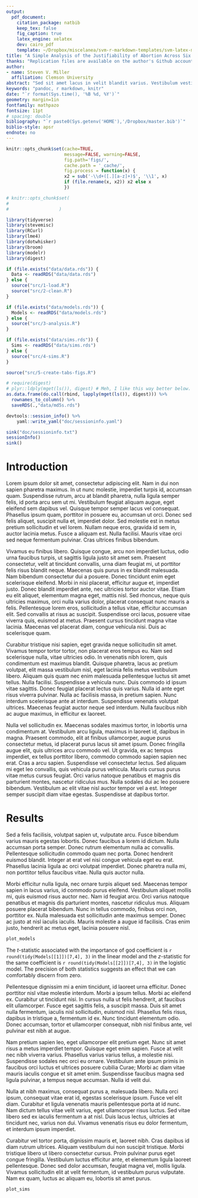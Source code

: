 ```yaml
---
output: 
  pdf_document:
    citation_package: natbib
    keep_tex: false
    fig_caption: true
    latex_engine: xelatex
    dev: cairo_pdf
    template: ~/Dropbox/miscelanea/svm-r-markdown-templates/svm-latex-ms.tex
title: "A Simple Analysis of the Justifiability of Abortion Across Six Waves of World Values Survey Data"
thanks: "Replication files are available on the author's Github account (http://github.com/svmiller). **Current version**: `r format(Sys.time(), '%B %d, %Y')`; **Corresponding author**: svmille@clemson.edu."
author:
- name: Steven V. Miller
  affiliation: Clemson University
abstract: "Sed sit amet lacus in velit blandit varius. Vestibulum vestibulum id arcu in porttitor. Integer gravida nibh nec dolor tempor tincidunt. Aenean condimentum nibh massa, ac facilisis ante luctus vel. Etiam et felis posuere, maximus velit quis, pulvinar eros. Praesent leo nunc, bibendum nec suscipit eget, convallis sed nibh. Fusce non dolor eleifend, consectetur urna a, cursus felis. Pellentesque a eleifend dui."
keywords: "pandoc, r markdown, knitr"
date: "`r format(Sys.time(), '%B %d, %Y')`"
geometry: margin=1in
fontfamily: mathpazo
fontsize: 11pt
# spacing: double
bibliography: "`r paste0(Sys.getenv('HOME'),'/Dropbox/master.bib')`"
biblio-style: apsr
endnote: no
---
```


```r
knitr::opts_chunk$set(cache=TRUE,
                      message=FALSE, warning=FALSE,
                      fig.path='figs/',
                      cache.path = '_cache/',
                      fig.process = function(x) {
                      x2 = sub('-\\d+([.][a-z]+)$', '\\1', x)
                      if (file.rename(x, x2)) x2 else x
                      })

# knitr::opts_chunk$set(
#                   
#                   )
```

```r
library(tidyverse)
library(stevemisc)
library(RCurl)
library(lme4)
library(dotwhisker)
library(broom)
library(modelr)
library(digest)
```

```r
if (file.exists("data/data.rds")) {
  Data <- readRDS("data/data.rds")
} else {
  source("src/1-load.R")
  source("src/2-clean.R")
}

if (file.exists("data/models.rds")) {
  Models <- readRDS("data/models.rds")
} else {
  source("src/3-analysis.R")
}

if (file.exists("data/sims.rds")) {
  Sims <- readRDS("data/sims.rds")
} else {
  source("src/4-sims.R")
}
```

```r
source("src/5-create-tabs-figs.R")

# require(digest)
# plyr::ldply(mget(ls()), digest) # Meh, I like this way better below.
as.data.frame(do.call(rbind, lapply(mget(ls()), digest))) %>%
  rownames_to_column() %>%
  saveRDS(.,"data/md5s.rds")

devtools::session_info() %>%
    yaml::write_yaml("doc/sessioninfo.yaml")

sink("doc/sessioninfo.txt")
sessionInfo()
sink()

```


# Introduction

Lorem ipsum dolor sit amet, consectetur adipiscing elit. Nam in dui non sapien pharetra maximus. In ut nunc molestie, imperdiet turpis id, accumsan quam. Suspendisse rutrum, arcu at blandit pharetra, nulla ligula semper felis, id porta arcu sem ut mi. Vestibulum feugiat aliquam augue, eget eleifend sem dapibus vel. Quisque tempor semper lacus vel consequat. Phasellus ipsum quam, porttitor in posuere eu, accumsan ut orci. Donec sed felis aliquet, suscipit nulla et, imperdiet dolor. Sed molestie est in metus pretium sollicitudin et vel lorem. Nullam neque eros, gravida id sem in, auctor lacinia metus. Fusce a aliquam est. Nulla facilisi. Mauris vitae orci sed neque fermentum pulvinar. Cras ultrices finibus bibendum.

Vivamus eu finibus libero. Quisque congue, arcu non imperdiet luctus, odio urna faucibus turpis, ut sagittis ligula justo sit amet sem. Praesent consectetur, velit at tincidunt convallis, urna diam feugiat mi, ut porttitor felis risus blandit neque. Maecenas quis purus in ex blandit malesuada. Nam bibendum consectetur dui a posuere. Donec tincidunt enim eget scelerisque eleifend. Morbi in nisi placerat, efficitur augue et, imperdiet justo. Donec blandit imperdiet ante, nec ultricies tortor auctor vitae. Etiam eu elit aliquet, elementum magna eget, mattis nisl. Sed rhoncus, neque quis ultricies maximus, orci nulla varius dolor, placerat consequat nunc mauris a felis. Pellentesque lorem eros, sollicitudin a tellus vitae, efficitur accumsan elit. Sed convallis at risus ac suscipit. Suspendisse orci lacus, posuere vitae viverra quis, euismod at metus. Praesent cursus tincidunt magna vitae lacinia. Maecenas vel placerat diam, congue vehicula nisi. Duis ac scelerisque quam.

Curabitur tristique nisi sapien, eget gravida neque sollicitudin sit amet. Vivamus tempor tortor tortor, non placerat eros tempus eu. Nam sed scelerisque nulla, vitae ultricies odio. In venenatis nibh lorem, quis condimentum est maximus blandit. Quisque pharetra, lacus ac pretium volutpat, elit massa vestibulum nisl, eget lacinia felis metus vestibulum libero. Aliquam quis quam nec enim malesuada pellentesque luctus sit amet tellus. Nulla facilisi. Suspendisse a vehicula nunc. Duis commodo id ipsum vitae sagittis. Donec feugiat placerat lectus quis varius. Nulla id ante eget risus viverra pulvinar. Nulla ac facilisis massa, in pretium sapien. Nunc interdum scelerisque ante at interdum. Suspendisse venenatis volutpat ultrices. Maecenas feugiat auctor neque sed interdum. Nulla faucibus nibh ac augue maximus, in efficitur ex laoreet.

Nulla vel sollicitudin ex. Maecenas sodales maximus tortor, in lobortis urna condimentum at. Vestibulum arcu ligula, maximus in laoreet id, dapibus in magna. Praesent commodo, elit at finibus ullamcorper, augue purus consectetur metus, id placerat purus lacus sit amet ipsum. Donec fringilla augue elit, quis ultrices arcu commodo vel. Ut gravida, ex ac tempus imperdiet, ex tellus porttitor libero, commodo commodo sapien sapien nec erat. Cras a arcu sapien. Suspendisse vel consectetur lectus. Sed aliquam mi eget leo convallis, quis vehicula purus vehicula. Mauris cursus purus vitae metus cursus feugiat. Orci varius natoque penatibus et magnis dis parturient montes, nascetur ridiculus mus. Nulla sodales dui ac leo posuere bibendum. Vestibulum ac elit vitae nisl auctor tempor vel a est. Integer semper suscipit diam vitae egestas. Suspendisse at dapibus tortor.

# Results

 Sed a felis facilisis, volutpat sapien ut, vulputate arcu. Fusce bibendum varius mauris egestas lobortis. Donec faucibus a lorem id dictum. Nulla accumsan porta semper. Donec rutrum elementum nulla ac convallis. Pellentesque sollicitudin commodo quam nec porta. Donec hendrerit euismod blandit. Integer at erat vel nisi congue vehicula eget eu erat. Phasellus lacinia ligula ac orci volutpat imperdiet. Donec pharetra nulla mi, non porttitor tellus faucibus vitae. Nulla quis auctor nulla.

Morbi efficitur nulla ligula, nec ornare turpis aliquet sed. Maecenas tempor sapien in lacus varius, id commodo purus eleifend. Vestibulum aliquet mollis mi, quis euismod risus auctor nec. Nam id feugiat arcu. Orci varius natoque penatibus et magnis dis parturient montes, nascetur ridiculus mus. Aliquam posuere placerat bibendum. Nunc in tellus commodo, finibus orci non, porttitor ex. Nulla malesuada est sollicitudin ante maximus semper. Donec ac justo at nisl iaculis iaculis. Mauris molestie a augue id facilisis. Cras enim justo, hendrerit ac metus eget, lacinia posuere nisl.





```r
plot_models
```


The *t*-statistic associated with the importance of god coefficient is `r round(tidy(Models[[1]])[7,4], 3)` in the linear model and the *z*-statistic for the same coefficient is `r round(tidy(Models[[2]])[7,4], 3)` in the logistic model. The precision of both statistics suggests an effect that we can comfortably discern from zero.


Pellentesque dignissim mi a enim tincidunt, id laoreet urna efficitur. Donec porttitor nisl vitae molestie interdum. Morbi a ipsum tellus. Morbi ac eleifend ex. Curabitur ut tincidunt nisi. In cursus nulla ut felis hendrerit, at faucibus elit ullamcorper. Fusce eget sagittis felis, a suscipit massa. Duis sit amet nulla fermentum, iaculis nisl sollicitudin, euismod nisl. Phasellus felis risus, dapibus in tristique a, fermentum id ex. Nunc tincidunt elementum odio. Donec accumsan, tortor et ullamcorper consequat, nibh nisl finibus ante, vel pulvinar est nibh at augue.

Nam pretium sapien leo, eget ullamcorper elit pretium eget. Nunc sit amet risus a metus imperdiet tempor. Quisque eget enim sapien. Fusce at velit nec nibh viverra varius. Phasellus varius varius tellus, a molestie nisi. Suspendisse sodales nec orci eu ornare. Vestibulum ante ipsum primis in faucibus orci luctus et ultrices posuere cubilia Curae; Morbi ac diam vitae mauris iaculis congue et sit amet enim. Suspendisse faucibus magna sed ligula pulvinar, a tempus neque accumsan. Nulla id velit dui.

Nulla at nibh maximus, consequat purus a, malesuada libero. Nulla orci ipsum, consequat vitae erat id, egestas scelerisque ipsum. Fusce vel elit diam. Curabitur et ligula venenatis mauris pellentesque porta at id nunc. Nam dictum tellus vitae velit varius, eget ullamcorper risus luctus. Sed vitae libero sed ex iaculis fermentum a at nisl. Duis lacus lectus, ultricies at tincidunt nec, varius non dui. Vivamus venenatis risus eu dolor fermentum, et interdum ipsum imperdiet.

Curabitur vel tortor porta, dignissim mauris et, laoreet nibh. Cras dapibus id diam rutrum ultrices. Aliquam vestibulum dui non suscipit tristique. Morbi tristique libero ut libero consectetur cursus. Proin pulvinar purus eget congue fringilla. Vestibulum luctus efficitur ante, et elementum ligula laoreet pellentesque. Donec sed dolor accumsan, feugiat magna vel, mollis ligula. Vivamus sollicitudin elit at velit fermentum, id vestibulum purus vulputate. Nam ex quam, luctus ac aliquam eu, lobortis sit amet purus. 

```r
plot_sims
```


